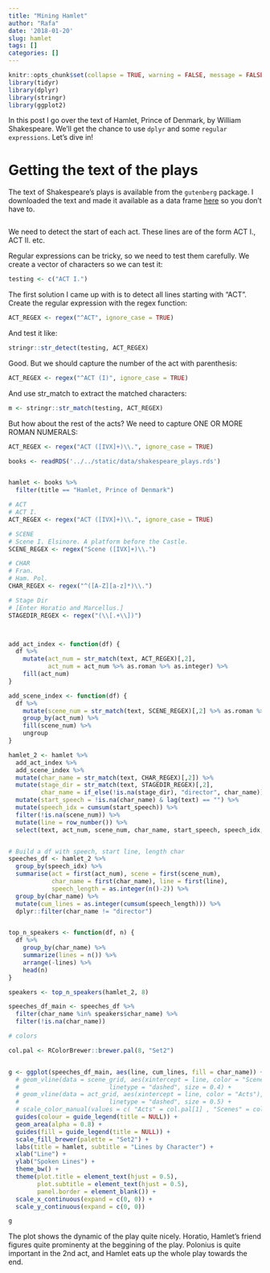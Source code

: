 ```yaml
---
title: "Mining Hamlet"
author: "Rafa"
date: '2018-01-20'
slug: hamlet
tags: []
categories: []
---
```



```r
knitr::opts_chunk$set(collapse = TRUE, warning = FALSE, message = FALSE)
library(tidyr)
library(dplyr)
library(stringr)
library(ggplot2)
```


In this post I go over the text of Hamlet, Prince of Denmark, by William Shakespeare. We'll get the chance to use `dplyr` and some `regular expressions`. Let's dive in!

# Getting the text of the plays

The text of Shakespeare's plays is available from the `gutenberg` package. I downloaded the text and made it available as a data frame [here](https://github.com/rlabuonora/text_mining/blob/master/data/shakespeare_plays.rds) so you don't have to.



```r


```

We need to detect the start of each act. These lines are of the form ACT I., ACT II. etc.

Regular expressions can be tricky, so we need to test them carefully. We create a vector of characters so we can test it:
  
```r
testing <- c("ACT I.")
```

The first solution I came up with is to detect all lines starting with "ACT". Create the regular expression with the regex function:

```r
ACT_REGEX <- regex("^ACT", ignore_case = TRUE)
```

And test it like:
  
  
```r
stringr::str_detect(testing, ACT_REGEX)
```
  

Good. But we should capture the number of the act with parenthesis:
  
```r
ACT_REGEX <- regex("^ACT (I)", ignore_case = TRUE)
```
  
And use str_match to extract the matched characters:
  
```r
m <- stringr::str_match(testing, ACT_REGEX)
```

But how about the rest of the acts? We need to capture ONE OR MORE ROMAN NUMERALS:
  
```r
ACT_REGEX <- regex("ACT ([IVX]+)\\.", ignore_case = TRUE)

```




```r


books <- readRDS('../../static/data/shakespeare_plays.rds')


hamlet <- books %>%  
  filter(title == "Hamlet, Prince of Denmark")

# ACT
# ACT I.
ACT_REGEX <- regex("ACT ([IVX]+)\\.", ignore_case = TRUE)

# SCENE
# Scene I. Elsinore. A platform before the Castle.
SCENE_REGEX <- regex("Scene ([IVX]+)\\.")

# CHAR
# Fran.
# Ham. Pol.
CHAR_REGEX <- regex("^([A-Z][a-z]*)\\.")

# Stage Dir
# [Enter Horatio and Marcellus.]
STAGEDIR_REGEX <- regex("(\\[.+\\])")



add_act_index <- function(df) {
  df %>% 
    mutate(act_num = str_match(text, ACT_REGEX)[,2],
           act_num = act_num %>% as.roman %>% as.integer) %>% 
    fill(act_num)
}

add_scene_index <- function(df) {
  df %>% 
    mutate(scene_num = str_match(text, SCENE_REGEX)[,2] %>% as.roman %>% as.integer) %>% 
    group_by(act_num) %>% 
    fill(scene_num) %>% 
    ungroup
}

hamlet_2 <- hamlet %>% 
  add_act_index %>% 
  add_scene_index %>%
  mutate(char_name = str_match(text, CHAR_REGEX)[,2]) %>% 
  mutate(stage_dir = str_match(text, STAGEDIR_REGEX)[,2],
         char_name = if_else(!is.na(stage_dir), "director", char_name)) %>%
  mutate(start_speech = !is.na(char_name) & lag(text) == "") %>%
  mutate(speech_idx = cumsum(start_speech)) %>% 
  filter(!is.na(scene_num)) %>% 
  mutate(line = row_number()) %>% 
  select(text, act_num, scene_num, char_name, start_speech, speech_idx, line)


# Build a df with speech, start line, length char
speeches_df <- hamlet_2 %>% 
  group_by(speech_idx) %>% 
  summarise(act = first(act_num), scene = first(scene_num), 
            char_name = first(char_name), line = first(line),
            speech_length = as.integer(n()-2)) %>% 
  group_by(char_name) %>% 
  mutate(cum_lines = as.integer(cumsum(speech_length))) %>% 
  dplyr::filter(char_name != "director")


top_n_speakers <- function(df, n) {
  df %>% 
    group_by(char_name) %>% 
    summarize(lines = n()) %>% 
    arrange(-lines) %>% 
    head(n)
}

speakers <- top_n_speakers(hamlet_2, 8)

speeches_df_main <- speeches_df %>% 
  filter(char_name %in% speakers$char_name) %>% 
  filter(!is.na(char_name))

# colors

col.pal <- RColorBrewer::brewer.pal(8, "Set2")


g <- ggplot(speeches_df_main, aes(line, cum_lines, fill = char_name)) + 
  # geom_vline(data = scene_grid, aes(xintercept = line, color = "Scenes"),
  #                         linetype = "dashed", size = 0.4) +
  # geom_vline(data = act_grid, aes(xintercept = line, color = "Acts"),
  #                         linetype = "dashed", size = 0.5) +
  # scale_color_manual(values = c( "Acts" = col.pal[1] , "Scenes" = col.pal[2])) +
  guides(colour = guide_legend(title = NULL)) +
  geom_area(alpha = 0.8) + 
  guides(fill = guide_legend(title = NULL)) +
  scale_fill_brewer(palette = "Set2") + 
  labs(title = hamlet, subtitle = "Lines by Character") + 
  xlab("Line") + 
  ylab("Spoken Lines") +
  theme_bw() + 
  theme(plot.title = element_text(hjust = 0.5),
        plot.subtitle = element_text(hjust = 0.5),
        panel.border = element_blank()) +
  scale_x_continuous(expand = c(0, 0)) + 
  scale_y_continuous(expand = c(0, 0))

g

```

The plot shows the dynamic of the play quite nicely. Horatio, Hamlet's friend figures quite prominenty
at the beggining of the play. Polonius is quite important in the 2nd act, and Hamlet eats up the whole
play towards the end.

